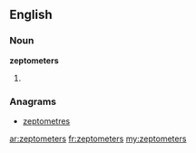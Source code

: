 ==English==

===Noun===
'''zeptometers'''

# {{plural of|[[zeptometer]]}}

===Anagrams===
* [[zeptometres#English|zeptometres]]

[[ar:zeptometers]]
[[fr:zeptometers]]
[[my:zeptometers]]